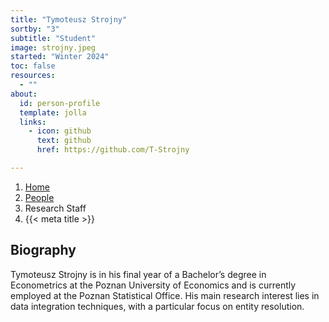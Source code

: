 ```yaml
---
title: "Tymoteusz Strojny"
sortby: "3"
subtitle: "Student"
image: strojny.jpeg
started: "Winter 2024"
toc: false
resources: 
  - ""
about:
  id: person-profile
  template: jolla
  links:
    - icon: github
      text: github
      href: https://github.com/T-Strojny

---
```


```{=html}
<nav aria-label="breadcrumb">
  <ol class="breadcrumb">
    <li class="breadcrumb-item"><a href="../../index.html">Home</a></li>
    <li class="breadcrumb-item"><a href="../../people.html">People</a></li>
    <li class="breadcrumb-item active">Research Staff</li>
    <li class="breadcrumb-item active" aria-current="page">{{< meta title >}}</li>
  </ol>
</nav>
```

:::{#person-profile}
:::

## Biography

Tymoteusz Strojny is in his final year of a Bachelor's degree in Econometrics at the Poznan University of Economics and is currently employed at the Poznan Statistical Office. His main research interest lies in data integration techniques, with a particular focus on entity resolution.

